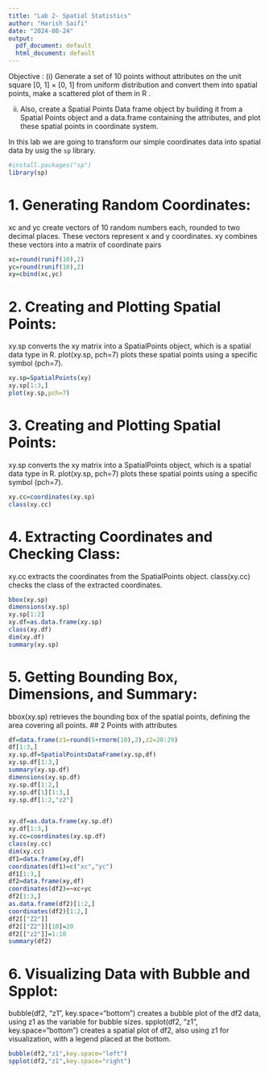 ---
title: "Lab 2- Spatial Statistics"
author: "Harish Saifi"
date: "2024-08-24"
output:
  pdf_document: default
  html_document: default
---
Objective : 
(i) Generate a set of 10 points without attributes on the unit square [0, 1] × [0, 1] from uniform distribution and convert them into spatial points, make a scattered plot of them in R .

(ii)  Also, create a Spatial Points Data frame object by building it from a Spatial Points object and a data.frame containing the attributes, and plot these spatial points in coordinate system.

In this lab we are going to transform our simple coordinates data into spatial data by usig the `sp` library.

```{r}
#install.packages("sp")
library(sp)
```
# 1. Generating Random Coordinates:

xc and yc create vectors of 10 random numbers each, rounded to two decimal places. These vectors represent x and y coordinates. xy combines these vectors into a matrix of coordinate pairs
```{r}
xc=round(runif(10),2)
yc=round(runif(10),2)
xy=cbind(xc,yc)
```
# 2. Creating and Plotting Spatial Points:

xy.sp converts the xy matrix into a SpatialPoints object, which is a spatial data type in R. plot(xy.sp, pch=7) plots these spatial points using a specific symbol (pch=7).
```{r}
xy.sp=SpatialPoints(xy)
xy.sp[1:3,]
plot(xy.sp,pch=7)
```
# 3. Creating and Plotting Spatial Points:

xy.sp converts the xy matrix into a SpatialPoints object, which is a spatial data type in R. plot(xy.sp, pch=7) plots these spatial points using a specific symbol (pch=7).
```{r}
xy.cc=coordinates(xy.sp)
class(xy.cc)
```
# 4. Extracting Coordinates and Checking Class:

xy.cc extracts the coordinates from the SpatialPoints object. class(xy.cc) checks the class of the extracted coordinates.
```{r}
bbox(xy.sp)
dimensions(xy.sp)
xy.sp[1:2]
xy.df=as.data.frame(xy.sp)
class(xy.df)
dim(xy.df)
summary(xy.sp)
```
# 5. Getting Bounding Box, Dimensions, and Summary:

bbox(xy.sp) retrieves the bounding box of the spatial points, defining the area covering all points.
## 2 Points with attributes

```{r}
df=data.frame(z1=round(5+rnorm(10),2),z2=20:29)
df[1:3,]
xy.sp.df=SpatialPointsDataFrame(xy.sp,df)
xy.sp.df[1:3,]
summary(xy.sp.df)
dimensions(xy.sp.df)
xy.sp.df[1:2,]
xy.sp.df[1][1:3,]
xy.sp.df[1:2,"z2"]


xy.df=as.data.frame(xy.sp.df)
xy.df[1:3,]
xy.cc=coordinates(xy.sp.df)
class(xy.cc)
dim(xy.cc)
df1=data.frame(xy,df)
coordinates(df1)=c("xc","yc")
df1[1:3,]
df2=data.frame(xy,df)
coordinates(df2)=~xc+yc
df2[1:3,]
as.data.frame(df2)[1:2,]
coordinates(df2)[1:2,]
df2[["Z2"]]
df2[["Z2"]][10]=20
df2[["z2"]]=1:10
summary(df2)
```
# 6. Visualizing Data with Bubble and Spplot:

bubble(df2, "z1", key.space="bottom") creates a bubble plot of the df2 data, using z1 as the variable for bubble sizes. spplot(df2, "z1", key.space="bottom") creates a spatial plot of df2, also using z1 for visualization, with a legend placed at the bottom.
```{r}
bubble(df2,"z1",key.space="left")
spplot(df2,"z1",key.space="right")

```


